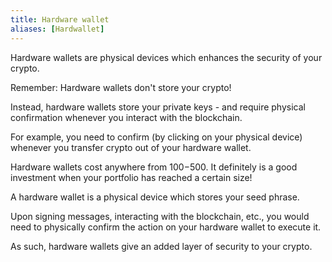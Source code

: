 ```yaml
---
title: Hardware wallet
aliases: [Hardwallet]
---
```


Hardware wallets are physical devices which enhances the security of your crypto.

Remember: Hardware wallets don't store your crypto!

Instead, hardware wallets store your private keys - and require physical confirmation whenever you interact with the blockchain.

For example, you need to confirm (by clicking on your physical device) whenever you transfer crypto out of your hardware wallet.

Hardware wallets cost anywhere from $100-$500. It definitely is a good investment when your portfolio has reached a certain size!

A hardware wallet is a physical device which stores your seed phrase.

Upon signing messages, interacting with the blockchain, etc., you would need to physically confirm the action on your hardware wallet to execute it.

As such, hardware wallets give an added layer of security to your crypto.
